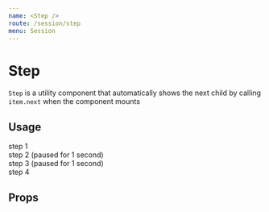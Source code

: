 ```yaml
---
name: <Step />
route: /session/step
menu: Session
---
```




# Step
`Step` is a utility component that automatically shows the next child by calling `item.next` when the component mounts

## Usage

<Playground>
  <Session>
    <Step><div>step 1</div></Step>
    <Step wait={2000}><div>step 2 (paused for 1 second)</div></Step>
    <Step wait={2000}><div>step 3 (paused for 1 second)</div></Step>
    <Step><div>step 4</div></Step>
  </Session>
</Playground>


## Props
<Props of={Step} />
